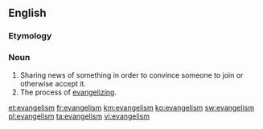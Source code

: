 ==English==

===Etymology===
{{suffix|evangel|ism}}

===Noun===
{{en-noun}}

# Sharing news of something in order to convince someone to join or otherwise accept it.
# The process of [[evangelize|evangelizing]].

[[et:evangelism]]
[[fr:evangelism]]
[[km:evangelism]]
[[ko:evangelism]]
[[sw:evangelism]]
[[pl:evangelism]]
[[ta:evangelism]]
[[vi:evangelism]]